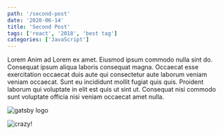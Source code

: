 ```yaml
---
path: '/second-post'
date: '2020-06-14'
title: 'Second Post'
tags: ['react', '2018', 'best tag']
categories: ['JavaScript']
---
```


Lorem Anim ad Lorem ex amet. Eiusmod ipsum commodo nulla sint do. Consequat ipsum aliqua laboris consequat magna. Occaecat esse exercitation occaecat duis aute qui consectetur aute laborum veniam veniam occaecat. Sunt eu incididunt mollit fugiat quis quis. Proident laborum qui voluptate in elit est quis ut sint ut. Consequat nisi commodo sunt voluptate officia nisi veniam occaecat amet nulla.

![gatsby logo](./gatsby-icon.png)

![crazy!](./crazy.gif)
